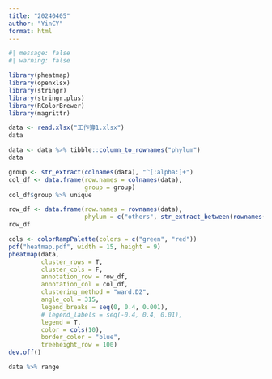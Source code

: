 ```yaml
---
title: "20240405"
author: "YinCY"
format: html
---
```



```r
#| message: false
#| warning: false

library(pheatmap)
library(openxlsx)
library(stringr)
library(stringr.plus)
library(RColorBrewer)
library(magrittr)
```

```r
data <- read.xlsx("工作簿1.xlsx")
data
```


```r
data <- data %>% tibble::column_to_rownames("phylum") 
data
```

```r
group <- str_extract(colnames(data), "^[:alpha:]+")
col_df <- data.frame(row.names = colnames(data), 
                     group = group)
col_df$group %>% unique

row_df <- data.frame(row.names = rownames(data), 
                     phylum = c("others", str_extract_between(rownames(data)[-1], pattern1 = "__", pattern2 = ";")))
row_df
```

```r
cols <- colorRampPalette(colors = c("green", "red"))
pdf("heatmap.pdf", width = 15, height = 9)
pheatmap(data, 
         cluster_rows = T,
         cluster_cols = F,
         annotation_row = row_df, 
         annotation_col = col_df, 
         clustering_method = "ward.D2", 
         angle_col = 315, 
         legend_breaks = seq(0, 0.4, 0.001),
         # legend_labels = seq(-0.4, 0.4, 0.01), 
         legend = T, 
         color = cols(10), 
         border_color = "blue", 
         treeheight_row = 100)
dev.off()
```

```r
data %>% range
```



























